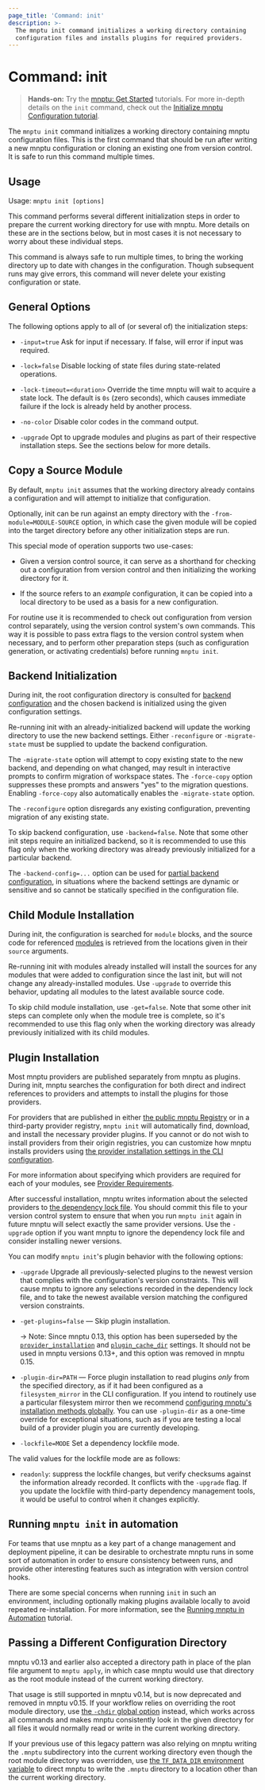 ```yaml
---
page_title: 'Command: init'
description: >-
  The mnptu init command initializes a working directory containing
  configuration files and installs plugins for required providers.
---
```


# Command: init

> **Hands-on:** Try the [mnptu: Get Started](/mnptu/tutorials/aws-get-started?utm_source=WEBSITE&utm_medium=WEB_IO&utm_offer=ARTICLE_PAGE&utm_content=DOCS) tutorials. For more in-depth details on the `init` command, check out the [Initialize mnptu Configuration tutorial](/mnptu/tutorials/cli/init?utm_source=WEBSITE&utm_medium=WEB_IO&utm_offer=ARTICLE_PAGE&utm_content=DOCS).

The `mnptu init` command initializes a working directory
containing mnptu configuration files. This is the first command that should
be run after writing a new mnptu configuration or cloning an existing one
from version control. It is safe to run this command multiple times.

## Usage

Usage: `mnptu init [options]`

This command performs several different initialization steps in order to
prepare the current working directory for use with mnptu. More details on
these are in the sections below, but in most cases it is not necessary to worry
about these individual steps.

This command is always safe to run multiple times, to bring the working
directory up to date with changes in the configuration. Though subsequent runs
may give errors, this command will never delete your existing configuration or
state.

## General Options

The following options apply to all of (or several of) the initialization steps:

* `-input=true` Ask for input if necessary. If false, will error if
  input was required.

* `-lock=false` Disable locking of state files during state-related operations.

* `-lock-timeout=<duration>` Override the time mnptu will wait to acquire
  a state lock. The default is `0s` (zero seconds), which causes immediate
  failure if the lock is already held by another process.

* `-no-color` Disable color codes in the command output.

* `-upgrade` Opt to upgrade modules and plugins as part of their respective
  installation steps. See the sections below for more details.

## Copy a Source Module

By default, `mnptu init` assumes that the working directory already
contains a configuration and will attempt to initialize that configuration.

Optionally, init can be run against an empty directory with the
`-from-module=MODULE-SOURCE` option, in which case the given module will be
copied into the target directory before any other initialization steps are
run.

This special mode of operation supports two use-cases:

* Given a version control source, it can serve as a shorthand for checking out
  a configuration from version control and then initializing the working directory
  for it.

* If the source refers to an _example_ configuration, it can be copied into
  a local directory to be used as a basis for a new configuration.

For routine use it is recommended to check out configuration from version
control separately, using the version control system's own commands. This way
it is possible to pass extra flags to the version control system when necessary,
and to perform other preparation steps (such as configuration generation, or
activating credentials) before running `mnptu init`.

## Backend Initialization

During init, the root configuration directory is consulted for
[backend configuration](/mnptu/language/settings/backends/configuration) and the chosen backend
is initialized using the given configuration settings.

Re-running init with an already-initialized backend will update the working
directory to use the new backend settings. Either `-reconfigure` or
`-migrate-state` must be supplied to update the backend configuration.

The `-migrate-state` option will attempt to copy existing state to the new
backend, and depending on what changed, may result in interactive prompts to
confirm migration of workspace states.  The `-force-copy` option suppresses
these prompts and answers "yes" to the migration questions.
Enabling `-force-copy` also automatically enables the `-migrate-state` option.

The `-reconfigure` option disregards any existing configuration, preventing
migration of any existing state.

To skip backend configuration, use `-backend=false`. Note that some other init
steps require an initialized backend, so it is recommended to use this flag only
when the working directory was already previously initialized for a particular
backend.

The `-backend-config=...` option can be used for
[partial backend configuration](/mnptu/language/settings/backends/configuration#partial-configuration),
in situations where the backend settings are dynamic or sensitive and so cannot
be statically specified in the configuration file.

## Child Module Installation

During init, the configuration is searched for `module` blocks, and the source
code for referenced [modules](/mnptu/language/modules/develop) is retrieved from the locations
given in their `source` arguments.

Re-running init with modules already installed will install the sources for
any modules that were added to configuration since the last init, but will not
change any already-installed modules. Use `-upgrade` to override this behavior,
updating all modules to the latest available source code.

To skip child module installation, use `-get=false`. Note that some other init
steps can complete only when the module tree is complete, so it's recommended
to use this flag only when the working directory was already previously
initialized with its child modules.

## Plugin Installation

Most mnptu providers are published separately from mnptu as plugins.
During init, mnptu searches the configuration for both direct and indirect
references to providers and attempts to install the plugins for those providers.

For providers that are published in either
[the public mnptu Registry](https://registry.mnptu.io/) or in a
third-party provider registry, `mnptu init` will automatically find,
download, and install the necessary provider plugins. If you cannot or do not
wish to install providers from their origin registries, you can customize how
mnptu installs providers using
[the provider installation settings in the CLI configuration](/mnptu/cli/config/config-file#provider-installation).

For more information about specifying which providers are required for each
of your modules, see [Provider Requirements](/mnptu/language/providers/requirements).

After successful installation, mnptu writes information about the selected
providers to [the dependency lock file](/mnptu/language/files/dependency-lock).
You should commit this file to your version control system to ensure that
when you run `mnptu init` again in future mnptu will select exactly
the same provider versions. Use the `-upgrade` option if you want mnptu
to ignore the dependency lock file and consider installing newer versions.

You can modify `mnptu init`'s plugin behavior with the following options:

* `-upgrade` Upgrade all previously-selected plugins to the newest version
  that complies with the configuration's version constraints. This will
  cause mnptu to ignore any selections recorded in the dependency lock
  file, and to take the newest available version matching the configured
  version constraints.
* `-get-plugins=false` — Skip plugin installation.

  -> Note: Since mnptu 0.13, this option has been superseded by the
  [`provider_installation`](/mnptu/cli/config/config-file#provider-installation) and
  [`plugin_cache_dir`](/mnptu/cli/config/config-file#plugin_cache_dir) settings.
  It should not be used in mnptu versions 0.13+, and this option
  was removed in mnptu 0.15.
* `-plugin-dir=PATH` — Force plugin installation to read plugins _only_ from
  the specified directory, as if it had been configured as a `filesystem_mirror`
  in the CLI configuration. If you intend to routinely use a particular
  filesystem mirror then we recommend
  [configuring mnptu's installation methods globally](/mnptu/cli/config/config-file#provider-installation).
  You can use `-plugin-dir` as a one-time override for exceptional situations,
  such as if you are testing a local build of a provider plugin you are
  currently developing.
* `-lockfile=MODE` Set a dependency lockfile mode.

The valid values for the lockfile mode are as follows:

* `readonly`: suppress the lockfile changes, but verify checksums against the
  information already recorded. It conflicts with the `-upgrade` flag. If you
  update the lockfile with third-party dependency management tools, it would be
  useful to control when it changes explicitly.

## Running `mnptu init` in automation

For teams that use mnptu as a key part of a change management and
deployment pipeline, it can be desirable to orchestrate mnptu runs in some
sort of automation in order to ensure consistency between runs, and provide
other interesting features such as integration with version control hooks.

There are some special concerns when running `init` in such an environment,
including optionally making plugins available locally to avoid repeated
re-installation. For more information, see
the [Running mnptu in Automation](/mnptu/tutorials/automation/automate-mnptu?utm_source=WEBSITE&utm_medium=WEB_IO&utm_offer=ARTICLE_PAGE&utm_content=DOCS) tutorial.

## Passing a Different Configuration Directory

mnptu v0.13 and earlier also accepted a directory path in place of the
plan file argument to `mnptu apply`, in which case mnptu would use
that directory as the root module instead of the current working directory.

That usage is still supported in mnptu v0.14, but is now deprecated and removed in
mnptu v0.15. If your workflow relies on overriding
the root module directory, use
[the `-chdir` global option](/mnptu/cli/commands#switching-working-directory-with-chdir)
instead, which works across all commands and makes mnptu consistently look
in the given directory for all files it would normally read or write in the
current working directory.

If your previous use of this legacy pattern was also relying on mnptu
writing the `.mnptu` subdirectory into the current working directory even
though the root module directory was overridden, use
[the `TF_DATA_DIR` environment variable](/mnptu/cli/config/environment-variables#tf_data_dir)
to direct mnptu to write the `.mnptu` directory to a location other
than the current working directory.
